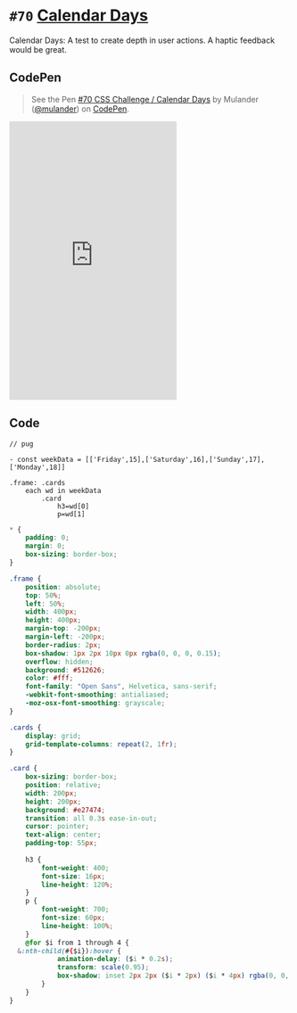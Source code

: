 
<Meta />

# `#70` [Calendar Days](https://100dayscss.com/days/70/)

Calendar Days: A test to create depth in user actions. A haptic feedback would be great.

## CodePen

> See the Pen [#70 CSS Challenge / Calendar Days](https://codepen.io/mulander/pen/eYQaXzy)
by Mulander ([@mulander](https://codepen.io/mulander))
on [CodePen](https://codepen.io).

<iframe
  height="500"
  className="w-full my-10 bg-gray-200"
  scrolling="no"
  title="#70 CSS Challenge / Calendar Days"
  src="https://codepen.io/mulander/embed/eYQaXzy?default-tab=html%2Cresult"
  frameBorder="no"
  loading="lazy"
  allowtransparency="true"
  allowFullScreen={true}
>

</iframe>

## Code

```pug
// pug

- const weekData = [['Friday',15],['Saturday',16],['Sunday',17],['Monday',18]]

.frame: .cards
	each wd in weekData
		.card
			h3=wd[0]
			p=wd[1]
```

```css
* {
	padding: 0;
	margin: 0;
	box-sizing: border-box;
}

.frame {
	position: absolute;
	top: 50%;
	left: 50%;
	width: 400px;
	height: 400px;
	margin-top: -200px;
	margin-left: -200px;
	border-radius: 2px;
	box-shadow: 1px 2px 10px 0px rgba(0, 0, 0, 0.15);
	overflow: hidden;
	background: #512626;
	color: #fff;
	font-family: "Open Sans", Helvetica, sans-serif;
	-webkit-font-smoothing: antialiased;
	-moz-osx-font-smoothing: grayscale;
}

.cards {
	display: grid;
	grid-template-columns: repeat(2, 1fr);
}

.card {
	box-sizing: border-box;
	position: relative;
	width: 200px;
	height: 200px;
	background: #e27474;
	transition: all 0.3s ease-in-out;
	cursor: pointer;
	text-align: center;
	padding-top: 55px;
	
	h3 {
		font-weight: 400;
		font-size: 16px;
		line-height: 120%;
	}
	p {
		font-weight: 700;
		font-size: 60px;
		line-height: 100%;
	}
	@for $i from 1 through 4 {
  &:nth-child(#{$i}):hover {
			animation-delay: ($i * 0.2s);
			transform: scale(0.95);
			box-shadow: inset 2px 2px ($i * 2px) ($i * 4px) rgba(0, 0, 0, 0.25);
		}
	}
}
```